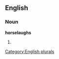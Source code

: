 
==English==

===Noun===
'''horselaughs'''

# {{plural of|[[horselaugh]]}}

[[Category:English plurals]]
